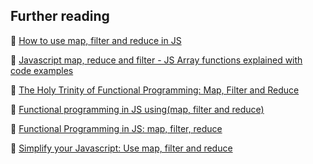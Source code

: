 ## Further reading

📖 [How to use map, filter and reduce in JS](https://code.tutsplus.com/tutorials/how-to-use-map-filter-reduce-in-javascript--cms-26209)

📖 [Javascript map, reduce and filter - JS Array functions explained with code examples](https://www.freecodecamp.org/news/javascript-map-reduce-and-filter-explained-with-examples/)

📖 [The Holy Trinity of Functional Programming: Map, Filter and Reduce](https://dev.to/mlevkov/the-holy-trinity-map-filter-and-reduce-381e)

📖 [Functional programming in JS using(map, filter and reduce)](https://dev.to/pratham82/functional-programmigng-in-js-using-map-filter-and-reduce-4ogf)

📖 [Functional Programming in JS: map, filter, reduce](https://hackernoon.com/functional-programming-in-js-map-filter-reduce-pt-5-308a205fdd5f)

📖 [Simplify your Javascript: Use map, filter and reduce](https://medium.com/poka-techblog/simplify-your-javascript-use-map-reduce-and-filter-bd02c593cc2d)